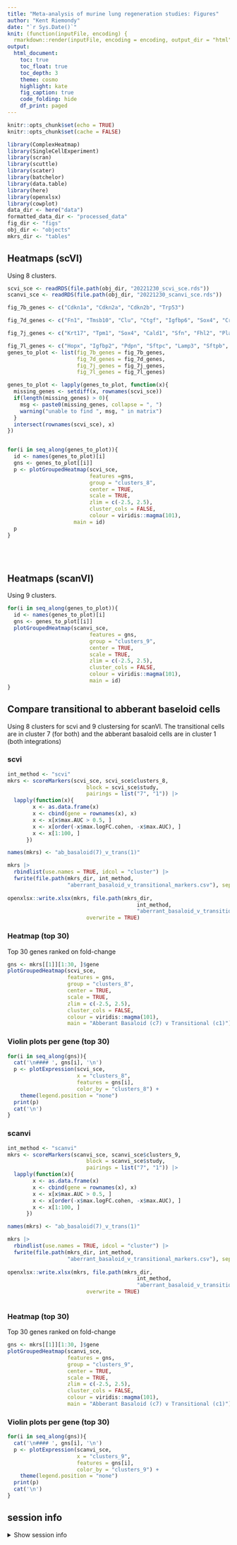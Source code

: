 ```yaml
---
title: "Meta-analysis of murine lung regeneration studies: Figures"
author: "Kent Riemondy"
date: "`r Sys.Date()`"
knit: (function(inputFile, encoding) {
  rmarkdown::render(inputFile, encoding = encoding, output_dir = "html") })
output:
  html_document:
    toc: true
    toc_float: true
    toc_depth: 3
    theme: cosmo
    highlight: kate
    fig_caption: true
    code_folding: hide
    df_print: paged
---
```


```r
knitr::opts_chunk$set(echo = TRUE)
knitr::opts_chunk$set(cache = FALSE)
```

```r
library(ComplexHeatmap)
library(SingleCellExperiment)
library(scran)
library(scuttle)
library(scater)
library(batchelor)
library(data.table)
library(here)
library(openxlsx)
library(cowplot)
data_dir <- here("data")
formatted_data_dir <- "processed_data"
fig_dir <- "figs"
obj_dir <- "objects"
mkrs_dir <- "tables"
```

## Heatmaps (scVI)

Using 8 clusters.

```r
scvi_sce <- readRDS(file.path(obj_dir, "20221230_scvi_sce.rds"))
scanvi_sce <- readRDS(file.path(obj_dir, "20221230_scanvi_sce.rds"))
```


```r
fig_7b_genes <- c("Cdkn1a", "Cdkn2a", "Cdkn2b", "Trp53")

fig_7d_genes <- c("Fn1", "Tmsb10", "Clu", "Ctgf", "Igfbp6", "Sox4", "Crlf1", "Pmepa1", "Adgrg1", "Tmsb4x", "Sfn", "Lgals1", "Rab1a", "Cldn4", "Rsrp1", "Sparc", "Fblim1", "Cyba", "Ramp1", "Pdgfb", "Serpinb9", "Lpcat4", "Ntm", "Marcksl1", "Mcam", "Pdlim7")

fig_7j_genes <- c("Krt17", "Tpm1", "Sox4", "Cald1", "Sfn", "Fhl2", "Plau", "Phlda2", "Itga2", "Lamb3", "S100a2", "Atf3", "Zfp36l2", "Tpm4", "Palld", "Cdh3", "Ier3")

fig_7l_genes <- c("Hopx", "Igfbp2", "Pdpn", "Sftpc", "Lamp3", "Sftpb", "Sftpd", "Abca3", "Itgb6", "Cldn4", "Krt8", "Krt7", "Tpm1", "Cald1", "Fhl2", "S100a2", "Tpm4", "Krt17", "Lamb3", "Zfp36l2", "Itga2")
genes_to_plot <- list(fig_7b_genes = fig_7b_genes,
                      fig_7d_genes = fig_7d_genes,
                      fig_7j_genes = fig_7j_genes,
                      fig_7l_genes = fig_7l_genes)

genes_to_plot <- lapply(genes_to_plot, function(x){
  missing_genes <- setdiff(x, rownames(scvi_sce))
  if(length(missing_genes) > 0){
    msg <- paste0(missing_genes, collapse = ", ")
    warning("unable to find ", msg, " in matrix")
  }
  intersect(rownames(scvi_sce), x)
})


for(i in seq_along(genes_to_plot)){
  id <- names(genes_to_plot)[i]
  gns <- genes_to_plot[[i]]
  p <- plotGroupedHeatmap(scvi_sce,
                          features =gns, 
                          group = "clusters_8",
                          center = TRUE,
                          scale = TRUE, 
                          zlim = c(-2.5, 2.5), 
                          cluster_cols = FALSE,
                          colour = viridis::magma(101), 
                     main = id)
  p
}

```

<br>
<br>

## Heatmaps (scanVI)

Using 9 clusters. 

```r

for(i in seq_along(genes_to_plot)){
  id <- names(genes_to_plot)[i]
  gns <- genes_to_plot[[i]]
  plotGroupedHeatmap(scanvi_sce,
                          features = gns, 
                          group = "clusters_9",
                          center = TRUE,
                          scale = TRUE, 
                          zlim = c(-2.5, 2.5), 
                          cluster_cols = FALSE,
                          colour = viridis::magma(101), 
                          main = id)
}

```

## Compare transitional to abberant baseloid cells

Using 8 clusters for scvi and 9 clustersing for scanVI. The transitional cells are in cluster 7 (for both) and the abberant basaloid cells are in cluster 1 (both integrations)


### scvi 

```r
int_method <- "scvi"
mkrs <- scoreMarkers(scvi_sce, scvi_sce$clusters_8,
                         block = scvi_sce$study,
                         pairings = list("7", "1")) |>
  lapply(function(x){
        x <- as.data.frame(x)  
        x <- cbind(gene = rownames(x), x)
        x <- x[x$max.AUC > 0.5, ]
        x <- x[order(-x$max.logFC.cohen, -x$max.AUC), ]
        x <- x[1:100, ]
      })

names(mkrs) <- "ab_basaloid(7)_v_trans(1)"

mkrs |> 
  rbindlist(use.names = TRUE, idcol = "cluster") |>
  fwrite(file.path(mkrs_dir, int_method,
                   "aberrant_basaloid_v_transitional_markers.csv"), sep = ",")
    
openxlsx::write.xlsx(mkrs, file.path(mkrs_dir, 
                                         int_method, 
                                         "aberrant_basaloid_v_transitional_markers.xlsx"),
                         overwrite = TRUE)
```

### Heatmap (top 30)

Top 30 genes ranked on fold-change 

```r
gns <- mkrs[[1]][1:30, ]$gene
plotGroupedHeatmap(scvi_sce,
                   features = gns, 
                   group = "clusters_8",
                   center = TRUE,
                   scale = TRUE, 
                   zlim = c(-2.5, 2.5), 
                   cluster_cols = FALSE,
                   colour = viridis::magma(101), 
                   main = "Abberant Basaloid (c7) v Transitional (c1)")
```

### Violin plots per gene (top 30) {.tabset}

```r
for(i in seq_along(gns)){
  cat('\n#### ', gns[i], '\n')
  p <- plotExpression(scvi_sce, 
                      x = "clusters_8", 
                      features = gns[i], 
                      color_by = "clusters_8") +
    theme(legend.position = "none")
  print(p)
  cat('\n')
}
```


### scanvi 

```r
int_method <- "scanvi"
mkrs <- scoreMarkers(scanvi_sce, scanvi_sce$clusters_9,
                         block = scanvi_sce$study,
                         pairings = list("7", "1")) |>
  lapply(function(x){
        x <- as.data.frame(x)  
        x <- cbind(gene = rownames(x), x)
        x <- x[x$max.AUC > 0.5, ]
        x <- x[order(-x$max.logFC.cohen, -x$max.AUC), ]
        x <- x[1:100, ]
      })

names(mkrs) <- "ab_basaloid(7)_v_trans(1)"

mkrs |> 
  rbindlist(use.names = TRUE, idcol = "cluster") |>
  fwrite(file.path(mkrs_dir, int_method,
                   "aberrant_basaloid_v_transitional_markers.csv"), sep = ",")
    
openxlsx::write.xlsx(mkrs, file.path(mkrs_dir, 
                                         int_method, 
                                         "aberrant_basaloid_v_transitional_markers.xlsx"),
                         overwrite = TRUE)
    
```


### Heatmap (top 30)

Top 30 genes ranked on fold-change 

```r
gns <- mkrs[[1]][1:30, ]$gene
plotGroupedHeatmap(scanvi_sce,
                   features = gns, 
                   group = "clusters_9",
                   center = TRUE,
                   scale = TRUE, 
                   zlim = c(-2.5, 2.5), 
                   cluster_cols = FALSE,
                   colour = viridis::magma(101), 
                   main = "Abberant Basaloid (c7) v Transitional (c1)")
```

### Violin plots per gene (top 30) {.tabset}

```r
for(i in seq_along(gns)){
  cat('\n#### ', gns[i], '\n')
  p <- plotExpression(scanvi_sce, 
                      x = "clusters_9", 
                      features = gns[i], 
                      color_by = "clusters_9") +
    theme(legend.position = "none")
  print(p)
  cat('\n')
}
```

## session info

<details><summary>Show session info</summary>

```r
sessionInfo()
```

</details>

